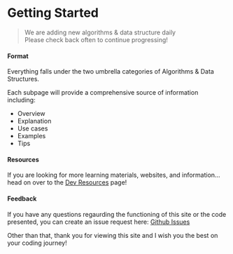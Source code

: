 # Getting Started

> We are adding new algorithms & data structure daily <br />
> Please check back often to continue progressing!

#### Format

Everything falls under the two umbrella categories of Algorithms & Data Structures.

<!--
Each of those has their respective (albeit arbitrary) divisions. -->

Each subpage will provide a comprehensive source of information including:

- Overview
- Explanation
- Use cases
- Examples
- Tips

#### Resources

If you are looking for more learning materials, websites, and information...
head on over to the [Dev Resources](/resources) page!

#### Feedback

If you have any questions regaurding the functioning of this site or the code presented,
you can create an issue request here: [Github Issues](https://github.com/WilderDev/Algo-DS_docs/issues)

Other than that, thank you for viewing this site and I wish you the best on your coding journey!
